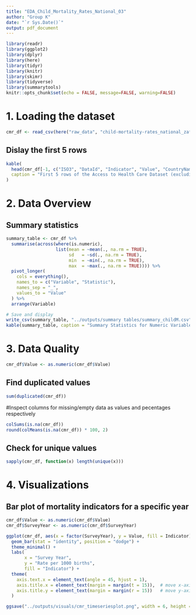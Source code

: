 ```yaml
---
title: "EDA_Child_Mortality_Rates_National_03"
author: "Group K"
date: "`r Sys.Date()`"
output: pdf_document
---
```

```r
library(readr)
library(ggplot2)
library(dplyr)
library(here)
library(tidyr)
library(knitr)
library(skimr)
library(tidyverse)
library(summarytools)
knitr::opts_chunk$set(echo = FALSE, message=FALSE, warning=FALSE)

```

# 1. Loading the dataset 
```r
cmr_df <- read_csv(here("raw_data", "child-mortality-rates_national_zaf.csv"))
```
## Dislay the first 5 rows
```r
kable(
  head(cmr_df[-1, c("ISO3", "DataId", "Indicator", "Value", "CountryName", "SurveyYear")], 5),
  caption = "First 5 rows of the Access to Health Care Dataset (excluding first row)"
)

```
# 2. Data Overview

## Summary statistics
```r
summary_table <- cmr_df %>%
  summarise(across(where(is.numeric),
                   list(mean = ~mean(., na.rm = TRUE),
                        sd   = ~sd(., na.rm = TRUE),
                        min  = ~min(., na.rm = TRUE),
                        max  = ~max(., na.rm = TRUE)))) %>%
  pivot_longer(
    cols = everything(),
    names_to = c("Variable", "Statistic"),
    names_sep = "_",
    values_to = "Value"
  ) %>%
  arrange(Variable)

# Save and display
write_csv(summary_table, "../outputs/summary tables/summary_childM.csv")
kable(summary_table, caption = "Summary Statistics for Numeric Variables in the Dataset")


```

# 3. Data Quality 
```r
cmr_df$Value <- as.numeric(cmr_df$Value)
```
## Find duplicated values 
```r
sum(duplicated(cmr_df))
```
#Inspect columns for missing/empty data as values and pecentages respectively
```r
colSums(is.na(cmr_df))
round(colMeans(is.na(cmr_df)) * 100, 2)
```

## Check for unique values
```r
sapply(cmr_df, function(x) length(unique(x)))

```
# 4. Visualizations
## Bar plot of mortality indicators for a specific year

```r

cmr_df$Value <- as.numeric(cmr_df$Value)
cmr_df$SurveyYear <- as.numeric(cmr_df$SurveyYear)

ggplot(cmr_df, aes(x = factor(SurveyYear), y = Value, fill = Indicator)) +
  geom_bar(stat = "identity", position = "dodge") +
  theme_minimal() +
  labs(
       x = "Survey Year",
       y = "Rate per 1000 births",
       fill = "Indicator") +
  theme(
    axis.text.x = element_text(angle = 45, hjust = 1),
    axis.title.x = element_text(margin = margin(t = 15)),  # move x-axis label up
    axis.title.y = element_text(margin = margin(r = 15))   # move y-axis label right
  )

ggsave("../outputs/visuals/cmr_timeseriesplot.png", width = 6, height = 4)
```

